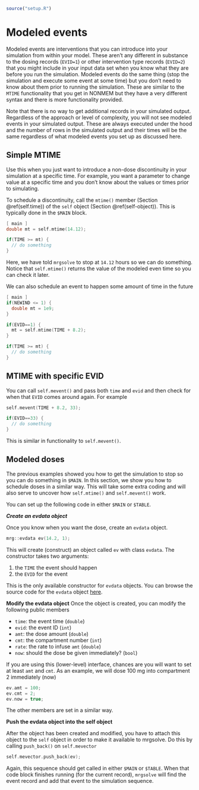 ```r
source("setup.R")
```

# Modeled events {#mtime}

Modeled events are interventions that you can introduce into your 
simulation from within your model. These aren't any different in substance to 
the dosing records (`EVID=1`) or other intervention type records (`EVID=2`) 
that you might include in your input data set when you know what they are
before you run the simulation. Modeled events do the same thing (stop the 
simulation and execute some event at some time) but you don't need to know
about them prior to running the simulation. These are similar to the `MTIME` 
functionality that you get in NONMEM but they have a very different syntax and 
there is more functionality provided. 

Note that there is no way to get additional records in your simulated output.
Regardless of the approach or level of complexity, you will not see modeled 
events in your simulated output. These are always executed under the hood and 
the number of rows in the simulated output and their times will be the same 
regardless of what modeled events you set up as discussed here.

## Simple MTIME

Use this when you just want to introduce a non-dose discontinuity in your 
simulation at a specific time. For example, you want a parameter to change 
value at a specific time and you don't know about the values or times prior 
to simulating. 

To schedule a discontinuity, call the `mtime()` member (Section \@ref(self.time)) 
of the `self` object (Section \@ref(self-object)). This is typically done in 
the `$MAIN` block.

```c
[ main ]
double mt = self.mtime(14.12);

if(TIME >= mt) {
  // do something  
}
```

Here, we have told `mrgsolve` to stop at `14.12` hours so we can do something.
Notice that `self.mtime()` returns the value of the modeled even time so you 
can check it later. 

We can also schedule an event to happen some amount of time in the future

```c
[ main ]
if(NEWIND <= 1) {
  double mt = 1e9;  
}

if(EVID==1) {
  mt = self.mtime(TIME + 8.2);
}

if(TIME >= mt) {
  // do something  
}
```

## MTIME with specific EVID

You can call `self.mevent()` and pass both `time` and `evid` and then check 
for when that `EVID` comes around again. For example

```c
self.mevent(TIME + 8.2, 33);

if(EVID==33) {
  // do something  
}
```

This is similar in functionality to `self.mevent()`.

## Modeled doses

The previous examples showed you how to get the simulation to stop so you 
can do something in `$MAIN`. In this section, we show you how to schedule 
doses in a similar way. This will take some extra coding and will also serve
to uncover how `self.mtime()` and `self.mevent()` work.

You can set up the following code in either `$MAIN` or `$TABLE`.

___Create an evdata object___

Once you know when you want the dose, create an `evdata` object. 

```c
mrg::evdata ev(14.2, 1);
```

This will create (construct) an object called `ev` with class `evdata`. The 
constructor takes two arguments:

1. the `TIME` the event should happen
1. the `EVID` for the event 

This is the only available constructor for `evdata` objects. You can browse
the source code for the `evdata` object
[here](https://github.com/metrumresearchgroup/mrgsolve/blob/develop/inst/base/mrgsolv.h).

__Modify the evdata object__
Once the object is created, you can modify the following public members

- `time`: the event time (`double`)
- `evid`: the event ID (`int`)
- `amt`: the dose amount (`double`)
- `cmt`: the compartment number (`int`)
- `rate`: the rate to infuse `amt` (`double`)
- `now`: should the dose be given immediately? (`bool`)

If you are using this (lower-level) interface, chances are you will want to 
set at least `amt` and `cmt`.  As an example, we will dose 100 mg into 
compartment 2 immediately (now)

```c
ev.amt = 100;
ev.cmt = 2;
ev.now = true;
```

The other members are set in a similar way.


__Push the evdata object into the self object__

After the object has been created and modified, you have to attach this object
to the `self` object in order to make it available to mrgsolve. Do this by 
calling `push_back()` on `self.mevector`

```c
self.mevector.push_back(ev);
```

Again, this sequence should get called in either `$MAIN` or `$TABLE`. When that 
code block finishes running (for the current record), `mrgsolve` will find the 
event record and add that event to the simulation sequence. 
